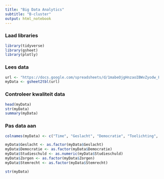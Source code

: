 ```yaml
---
title: "Big Data Analytics"
subtitle: "B-cluster"
output: html_notebook
---
```


### Laad libraries

```r
library(tidyverse)
library(gsheet)
library(plotly)
```

### Lees data

```r
url <- "https://docs.google.com/spreadsheets/d/1mabeOjgHnzaoIBWvZyodw_FtgY7orpJ0aDAinhzWNnI/edit?usp=sharing"
myData <- gsheet2tbl(url)
```

### Controleer kwaliteit data

```r
head(myData)
str(myData)
summary(myData)
```

### Pas data aan

```r
colnames(myData) <- c("Time", "Geslacht", "Democratie", "Toelichting", "Studieschuld", "Zorgen", "Stemrecht")

myData$Geslacht <- as.factor(myData$Geslacht)
myData$Democratie <- as.factor(myData$Democratie)
myData$Studieschuld <- as.numeric(myData$Studieschuld)
myData$Zorgen <- as.factor(myData$Zorgen)
myData$Stemrecht <- as.factor(myData$Stemrecht)

str(myData)
```

